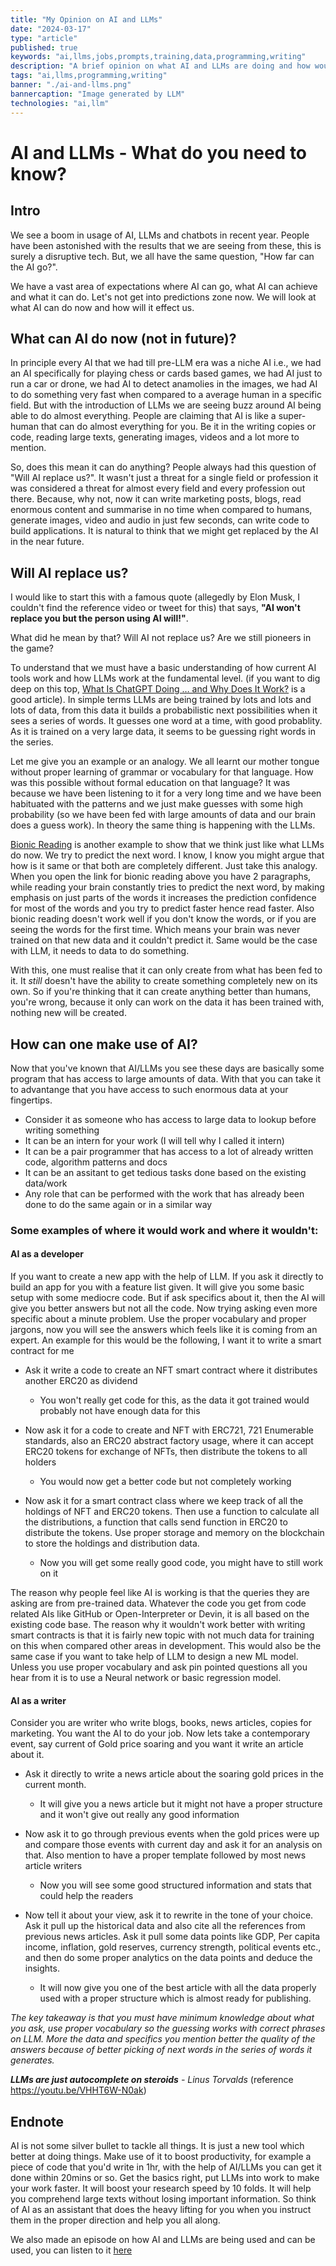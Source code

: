 ```yaml
---
title: "My Opinion on AI and LLMs"
date: "2024-03-17"
type: "article"
published: true
keywords: "ai,llms,jobs,prompts,training,data,programming,writing"
description: "A brief opinion on what AI and LLMs are doing and how would they effect us."
tags: "ai,llms,programming,writing"
banner: "./ai-and-llms.png"
bannercaption: "Image generated by LLM"
technologies: "ai,llm"
---
```


# AI and LLMs - What do you need to know?

## Intro
We see a boom in usage of AI, LLMs and chatbots in recent year. People have been astonished with the results that we are seeing from these, this is surely a disruptive tech. But, we all have the same question, "How far can the AI go?".

We have a vast area of expectations where AI can go, what AI can achieve and what it can do. Let's not get into predictions zone now. We will look at what AI can do now and how will it effect us.

## What can AI do now (not in future)?
In principle every AI that we had till pre-LLM era was a niche AI i.e., we had an AI specifically for playing chess or cards based games, we had AI just to run a car or drone, we had AI to detect anamolies in the images, we had AI to do something very fast when compared to a average human in a specific field. But with the introduction of LLMs we are seeing buzz around AI being able to do almost everything. People are claiming that AI is like a super-human that can do almost everything for you. Be it in the writing copies or code, reading large texts, generating images, videos and a lot more to mention.

So, does this mean it can do anything? People always had this question of "Will AI replace us?". It wasn't just a threat for a single field or profession it was considered a threat for almost every field and every profession out there. Because, why not, now it can write marketing posts, blogs, read enormous content and summarise in no time when compared to humans, generate images, video and audio in just few seconds, can write code to build applications. It is natural to think that we might get replaced by the AI in the near future.

## Will AI replace us?
I would like to start this with a famous quote (allegedly by Elon Musk, I couldn't find the reference video or tweet for this) that says, __"AI won't replace you but the person using AI will!"__.

What did he mean by that? Will AI not replace us? Are we still pioneers in the game?

To understand that we must have a basic understanding of how current AI tools work and how LLMs work at the fundamental level. (if you want to dig deep on this top, [What Is ChatGPT Doing … and Why Does It Work?](https://writings.stephenwolfram.com/2023/02/what-is-chatgpt-doing-and-why-does-it-work/) is a good article). In simple terms LLMs are being trained by lots and lots and lots of data, from this data it builds a probabilistic next possibilities when it sees a series of words. It guesses one word at a time, with good probablity. As it is trained on a very large data, it seems to be guessing right words in the series.

Let me give you an example or an analogy. We all learnt our mother tongue without proper learning of grammar or vocabulary for that language. How was this possible without formal education on that language? It was because we have been listening to it for a very long time and we have been habituated with the patterns and we just make guesses with some high probability (so we have been fed with large amounts of data and our brain does a guess work). In theory the same thing is happening with the LLMs.

[Bionic Reading](https://github.com/rahulkarda/bionic-reader) is another example to show that we think just like what LLMs do now. We try to predict the next word. I know, I know you might argue that how is it same or that both are completely different. Just take this analogy. When you open the link for bionic reading above you have 2 paragraphs, while reading your brain constantly tries to predict the next word, by making emphasis on just parts of the words it increases the prediction confidence for most of the words and you try to predict faster hence read faster. Also bionic reading doesn't work well if you don't know the words, or if you are seeing the words for the first time. Which means your brain was never trained on that new data and it couldn't predict it. Same would be the case with LLM, it needs to data to do something.

With this, one must realise that it can only create from what has been fed to it. It *still* doesn't have the ability to create something completely new on its own. So if you're thinking that it can create anything better than humans, you're wrong, because it only can work on the data it has been trained with, nothing new will be created.

## How can one make use of AI?

Now that you've known that AI/LLMs you see these days are basically some program that has access to large amounts of data. With that you can take it to advantange that you have access to such enormous data at your fingertips.

- Consider it as someone who has access to large data to lookup before writing something
- It can be an intern for your work (I will tell why I called it intern)
- It can be a pair programmer that has access to a lot of already written code, algorithm patterns and docs
- It can be an assitant to get tedious tasks done based on the existing data/work
- Any role that can be performed with the work that has already been done to do the same again or in a similar way

### Some examples of where it would work and where it wouldn't:

#### AI as a developer
If you want to create a new app with the help of LLM. If you ask it directly to build an app for you with a feature list given. It will give you some basic setup with some mediocre code. But if ask specifics about it, then the AI will give you better answers but not all the code. Now trying asking even more specific about a minute problem. Use the proper vocabulary and proper jargons, now you will see the answers which feels like it is coming from an expert. An example for this would be the following, I want it to write a smart contract for me

- Ask it write a code to create an NFT smart contract where it distributes another ERC20 as dividend
    
    - You won't really get code for this, as the data it got trained would probably not have enough data for this

- Now ask it for a code to create and NFT with ERC721, 721 Enumerable standards, also an ERC20 abstract factory usage, where it can accept ERC20 tokens for exchange of NFTs, then distribute the tokens to all holders
    
    - You would now get a better code but not completely working

- Now ask it for a smart contract class where we keep track of all the holdings of NFT and ERC20 tokens. Then use a function to calculate all the distributions, a function that calls send function in ERC20 to distribute the tokens. Use proper storage and memory on the blockchain to store the holdings and distribution data.

    - Now you will get some really good code, you might have to still work on it

The reason why people feel like AI is working is that the queries they are asking are from pre-trained data. Whatever the code you get from code related AIs like GitHub or Open-Interpreter or Devin, it is all based on the existing code base. The reason why it wouldn't work better with writing smart contracts is that it is fairly new topic with not much data for training on this when compared other areas in development. This would also be the same case if you want to take help of LLM to design a new ML model. Unless you use proper vocabulary and ask pin pointed questions all you hear from it is to use a Neural network or basic regression model.

#### AI as a writer
Consider you are writer who write blogs, books, news articles, copies for marketing. You want the AI to do your job. Now lets take a contemporary event, say current of Gold price soaring and you want it write an article about it.

- Ask it directly to write a news article about the soaring gold prices in the current month.

    - It will give you a news article but it might not have a proper structure and it won't give out really any good information

- Now ask it to go through previous events when the gold prices were up and compare those events with current day and ask it for an analysis on that. Also mention to have a proper template followed by most news article writers

    - Now you will see some good structured information and stats that could help the readers

- Now tell it about your view, ask it to rewrite in the tone of your choice. Ask it pull up the historical data and also cite all the references from previous news articles. Ask it pull some data points like GDP, Per capita income, inflation, gold reserves, currency strength, political events etc., and then do some proper analytics on the data points and deduce the insights.

    - It will now give you one of the best article with all the data properly used with a proper structure which is almost ready for publishing.

*The key takeaway is that you must have minimum knowledge about what you ask, use proper vocabulary so the guessing works with correct phrases on LLM. More the data and specifics you mention better the quality of the answers because of better picking of next words in the series of words it generates.*

*__LLMs are just autocomplete on steroids__ - Linus Torvalds* (reference https://youtu.be/VHHT6W-N0ak)

## Endnote

AI is not some silver bullet to tackle all things. It is just a new tool which better at doing things. Make use of it to boost productivity, for example a piece of code that you'd write in 1hr, with the help of AI/LLMs you can get it done within 20mins or so. Get the basics right, put LLMs into work to make your work faster. It will boost your research speed by 10 folds. It will help you comprehend large texts without losing important information. So think of AI as an assistant that does the heavy lifting for you when you instruct them in the proper direction and help you all along.

We also made an episode on how AI and LLMs are being used and can be used, you can listen to it [here](https://mediocreminds.vercel.app/ai-and-llms-1)